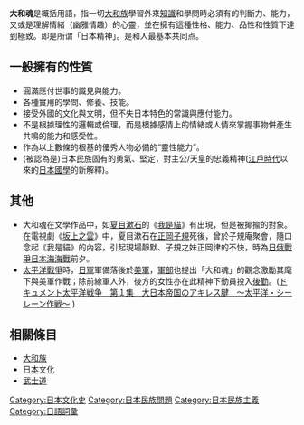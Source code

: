 {{Unreferenced|time=2012-7-20}}
{{japanese|japanese=大和 魂|kana=やまと だましい|romaji=Yamato Damashii}}
'''大和魂'''是概括用語，指一切[[大和族|大和族]]學習外來[[知識|知識]]和學問時必須有的判斷力、能力，又或是理解情緒（幽雅情趣）的心靈，並在擁有這種性格、能力、品性和性質下達到極致。即是所谓「日本精神」。是和人最基本共同点。

==一般擁有的性質==
*圓滿應付世事的識見與能力。
*各種實用的學問、修養、技能。
*接受外國的文化與文明，但不失日本特色的常識與應付能力。
*不是根據理性的邏輯或倫理，而是根據感情上的情緒或人情來掌握事物併產生共鳴的能力和感受性。
*作為以上數條的根基的優秀人物必備的“靈性能力”。
*(被認為是)日本民族固有的勇氣、堅定，對主公/天皇的忠義精神([[江戶時代|江戶時代]]以來的[[日本國學|日本國學]]的新解釋)。

==其他==
*大和魂在文學作品中，如[[夏目漱石|夏目漱石]]的《[[我是貓|我是貓]]》有出現，但是被揶揄的對象。在電視劇《[[坂上之雲|坂上之雲]]》中，夏目漱石在[[正岡子規|正岡子規]]死後，曾於子規庵聚會，隨口念起《我是貓》的內容，引起現場靜默、子規之妹正岡律的不快，時為[[日俄戰爭|日俄戰爭]][[日本海海戰|日本海海戰]]前夕。
*[[太平洋戰爭|太平洋戰爭]]時，[[日軍|日軍]]軍備落後於[[美軍|美軍]]，[[軍部|軍部]]也提出「大和魂」的觀念激勵其麾下與美軍作戰；除前線軍人外，後方的女性亦在此精神下動員投入[[後勤|後勤]]。([http://ja.wikipedia.org/wiki/%E3%83%89%E3%82%AD%E3%83%A5%E3%83%A1%E3%83%B3%E3%83%88%E5%A4%AA%E5%B9%B3%E6%B4%8B%E6%88%A6%E4%BA%89 ドキュメント太平洋戦争　第１集　大日本帝国のアキレス腱　～太平洋・シーレーン作戦～] {{Wayback|url=http://ja.wikipedia.org/wiki/%E3%83%89%E3%82%AD%E3%83%A5%E3%83%A1%E3%83%B3%E3%83%88%E5%A4%AA%E5%B9%B3%E6%B4%8B%E6%88%A6%E4%BA%89 |date=20190525003359 }})

==相關條目==
*[[大和族|大和族]]
*[[日本文化|日本文化]]
*[[武士道|武士道]]

{{日本小作品}}
[[Category:日本文化史|Category:日本文化史]]
[[Category:日本民族問題|Category:日本民族問題]]
[[Category:日本民族主義|Category:日本民族主義]]
[[Category:日語詞彙|Category:日語詞彙]]